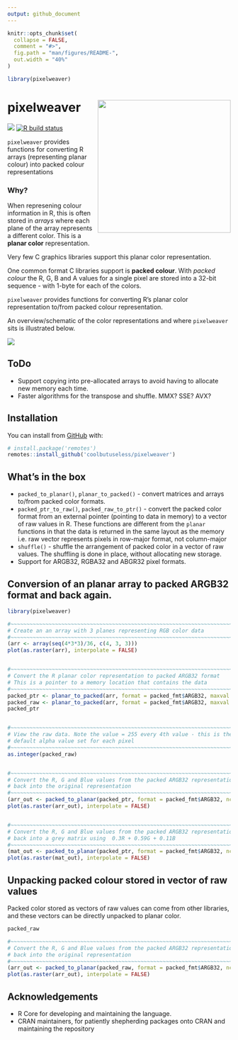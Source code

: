 ```yaml
---
output: github_document
---
```


<!-- README.md is generated from README.Rmd. Please edit that file -->

```r
knitr::opts_chunk$set(
  collapse = FALSE,
  comment = "#>",
  fig.path = "man/figures/README-",
  out.width = "40%"
)

library(pixelweaver)
```

# pixelweaver  <img src="man/figures/logo-hex.png" align="right" width="300" />

<!-- badges: start -->
![](https://img.shields.io/badge/cool-useless-green.svg)
[![R build status](https://github.com/coolbutuseless/pixelweaver/workflows/R-CMD-check/badge.svg)](https://github.com/coolbutuseless/pixelweaver/actions)
<!-- badges: end -->

`pixelweaver` provides functions for converting R arrays (representing planar colour) into
packed colour representations


### Why?

When represening colour information in R, this is often stored in *arrays* where
each plane of the array represents a different color. This is a **planar color** representation.

Very few C graphics libraries support this planar color representation. 

One common format C libraries support is **packed colour**.  With *packed colour*
the R, G, B and A values for a single pixel are stored into a 32-bit sequence - with 1-byte for each of the colors.

`pixelweaver` provides functions for converting R's planar color representation to/from
 packed colour representation.

An overview/schematic of the color representations and where `pixelweaver` sits is 
illustrated below.


![](man/figures/array-representation.png)

## ToDo

* Support copying into pre-allocated arrays to avoid having to allocate new
  memory each time.
* Faster algorithms for the transpose and shuffle.  MMX? SSE? AVX?


## Installation

You can install from [GitHub](https://github.com/coolbutuseless/pixelweaver) with:

``` r
# install.package('remotes')
remotes::install_github('coolbutuseless/pixelweaver')
```

## What's in the box

* `packed_to_planar()`, `planar_to_packed()` - convert matrices and arrays to/from
  packed color formats.  
* `packed_ptr_to_raw()`, `packed_raw_to_ptr()` - convert the packed color format from 
  an external pointer (pointing to data in memory) to a vector of raw values in R.  These 
  functions are different from the `planar` functions in that the data is
  returned in the same layout as the memory i.e. raw vector represents pixels
  in row-major format, not column-major
* `shuffle()` - shuffle the arrangement of packed color in a vector of raw values.  The
  shuffling is done in place, without allocating new storage.
* Support for ARGB32, RGBA32 and ABGR32 pixel formats. 

## Conversion of an planar array to packed ARGB32 format and back again.

```r
library(pixelweaver)

#~~~~~~~~~~~~~~~~~~~~~~~~~~~~~~~~~~~~~~~~~~~~~~~~~~~~~~~~~~~~~~~~~~~~~~~~~~~~~
# Create an an array with 3 planes representing RGB color data
#~~~~~~~~~~~~~~~~~~~~~~~~~~~~~~~~~~~~~~~~~~~~~~~~~~~~~~~~~~~~~~~~~~~~~~~~~~~~~
(arr <- array(seq(4*3*3)/36, c(4, 3, 3)))
plot(as.raster(arr), interpolate = FALSE)


#~~~~~~~~~~~~~~~~~~~~~~~~~~~~~~~~~~~~~~~~~~~~~~~~~~~~~~~~~~~~~~~~~~~~~~~~~~~~~
# Convert the R planar color representation to packed ARGB32 format 
# This is a pointer to a memory location that contains the data
#~~~~~~~~~~~~~~~~~~~~~~~~~~~~~~~~~~~~~~~~~~~~~~~~~~~~~~~~~~~~~~~~~~~~~~~~~~~~~
packed_ptr <- planar_to_packed(arr, format = packed_fmt$ARGB32, maxval = 1, as_ptr = TRUE )
packed_raw <- planar_to_packed(arr, format = packed_fmt$ARGB32, maxval = 1, as_ptr = FALSE)
packed_ptr


#~~~~~~~~~~~~~~~~~~~~~~~~~~~~~~~~~~~~~~~~~~~~~~~~~~~~~~~~~~~~~~~~~~~~~~~~~~~~~
# View the raw data. Note the value = 255 every 4th value - this is the 
# default alpha value set for each pixel
#~~~~~~~~~~~~~~~~~~~~~~~~~~~~~~~~~~~~~~~~~~~~~~~~~~~~~~~~~~~~~~~~~~~~~~~~~~~~~
as.integer(packed_raw)


#~~~~~~~~~~~~~~~~~~~~~~~~~~~~~~~~~~~~~~~~~~~~~~~~~~~~~~~~~~~~~~~~~~~~~~~~~~~~~
# Convert the R, G and Blue values from the packed ARGB32 representation 
# back into the original representation
#~~~~~~~~~~~~~~~~~~~~~~~~~~~~~~~~~~~~~~~~~~~~~~~~~~~~~~~~~~~~~~~~~~~~~~~~~~~~~
(arr_out <- packed_to_planar(packed_ptr, format = packed_fmt$ARGB32, nchannel = 3))
plot(as.raster(arr_out), interpolate = FALSE)


#~~~~~~~~~~~~~~~~~~~~~~~~~~~~~~~~~~~~~~~~~~~~~~~~~~~~~~~~~~~~~~~~~~~~~~~~~~~~~
# Convert the R, G and Blue values from the packed ARGB32 representation 
# back into a grey matrix using  0.3R + 0.59G + 0.11B
#~~~~~~~~~~~~~~~~~~~~~~~~~~~~~~~~~~~~~~~~~~~~~~~~~~~~~~~~~~~~~~~~~~~~~~~~~~~~~
(mat_out <- packed_to_planar(packed_ptr, format = packed_fmt$ARGB32, nchannel = 1))
plot(as.raster(mat_out), interpolate = FALSE)
```


## Unpacking packed colour stored in vector of raw values

Packed color stored as vectors of raw values can come from other libraries, and 
these vectors can be directly unpacked to planar color.


```r
packed_raw

#~~~~~~~~~~~~~~~~~~~~~~~~~~~~~~~~~~~~~~~~~~~~~~~~~~~~~~~~~~~~~~~~~~~~~~~~~~~~~
# Convert the R, G and Blue values from the packed ARGB32 representation 
# back into the original representation
#~~~~~~~~~~~~~~~~~~~~~~~~~~~~~~~~~~~~~~~~~~~~~~~~~~~~~~~~~~~~~~~~~~~~~~~~~~~~~
(arr_out <- packed_to_planar(packed_raw, format = packed_fmt$ARGB32, nchannel = 3, width=3, height=4))
plot(as.raster(arr_out), interpolate = FALSE)
```




## Acknowledgements

* R Core for developing and maintaining the language.
* CRAN maintainers, for patiently shepherding packages onto CRAN and maintaining
  the repository
